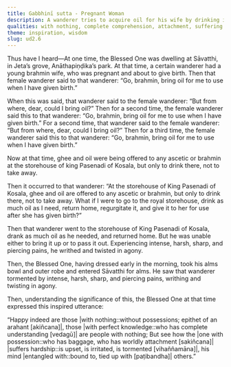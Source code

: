 ```yaml
---
title: Gabbhinī sutta - Pregnant Woman
description: A wanderer tries to acquire oil for his wife by drinking it and intending to regurgitate it later. This causes him terrible pain. The Buddha uses this to teach that attachment to possessions leads to suffering, while true happiness belongs to those who are free from such entanglements.
qualities: with nothing, complete comprehension, attachment, suffering
theme: inspiration, wisdom
slug: ud2.6
---
```


Thus have I heard—At one time, the Blessed One was dwelling at Sāvatthi, in Jeta’s grove, Anāthapiṇḍika’s park. At that time, a certain wanderer had a young brahmin wife, who was pregnant and about to give birth. Then that female wanderer said to that wanderer: “Go, brahmin, bring oil for me to use when I have given birth.”

When this was said, that wanderer said to the female wanderer: “But from where, dear, could I bring oil?” Then for a second time, the female wanderer said this to that wanderer: “Go, brahmin, bring oil for me to use when I have given birth.” For a second time, that wanderer said to the female wanderer: “But from where, dear, could I bring oil?” Then for a third time, the female wanderer said this to that wanderer: “Go, brahmin, bring oil for me to use when I have given birth.”

Now at that time, ghee and oil were being offered to any ascetic or brahmin at the storehouse of king Pasenadi of Kosala, but only to drink there, not to take away.

Then it occurred to that wanderer: “At the storehouse of King Pasenadi of Kosala, ghee and oil are offered to any ascetic or brahmin, but only to drink there, not to take away. What if I were to go to the royal storehouse, drink as much oil as I need, return home, regurgitate it, and give it to her for use after she has given birth?”

Then that wanderer went to the storehouse of King Pasenadi of Kosala, drank as much oil as he needed, and returned home. But he was unable either to bring it up or to pass it out. Experiencing intense, harsh, sharp, and piercing pains, he writhed and twisted in agony.

Then, the Blessed One, having dressed early in the morning, took his alms bowl and outer robe and entered Sāvatthi for alms. He saw that wanderer tormented by intense, harsh, sharp, and piercing pains, writhing and twisting in agony.

Then, understanding the significance of this, the Blessed One at that time expressed this inspired utterance:

“Happy indeed are those |with nothing::without possessions; epithet of an arahant [akiñcana]|,
those |with perfect knowledge::who has complete understanding [vedagū]| are people with nothing;
But see how the |one with possession::who has baggage, who has worldly attachment [sakiñcana]| |suffers hardship::is upset, is irritated, is tormented [vihaññamāna]|,
his mind |entangled with::bound to, tied up with [paṭibandha]| others.”